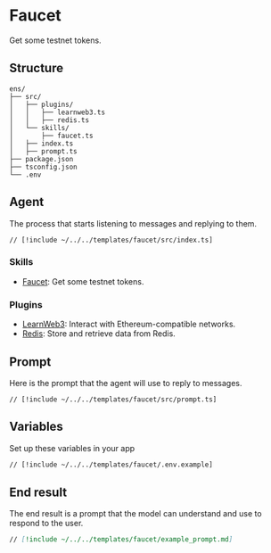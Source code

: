 # Faucet

Get some testnet tokens.

## Structure

```
ens/
├── src/
│   ├── plugins/
│   │   ├── learnweb3.ts
│   │   ├── redis.ts
│   └── skills/
│       ├── faucet.ts
│   ├── index.ts
│   ├── prompt.ts
├── package.json
├── tsconfig.json
└── .env
```

## Agent

The process that starts listening to messages and replying to them.

```tsx [src/index.ts]
// [!include ~/../../templates/faucet/src/index.ts]
```

### Skills

- [Faucet](/skills/faucet): Get some testnet tokens.

### Plugins

- [LearnWeb3](/plugins/learnweb3): Interact with Ethereum-compatible networks.
- [Redis](/plugins/redis): Store and retrieve data from Redis.

## Prompt

Here is the prompt that the agent will use to reply to messages.

```tsx [src/prompt.ts]
// [!include ~/../../templates/faucet/src/prompt.ts]
```

## Variables

Set up these variables in your app

```bash [cmd]
// [!include ~/../../templates/faucet/.env.example]
```

## End result

The end result is a prompt that the model can understand and use to respond to the user.

```md [example_prompt.md]
// [!include ~/../../templates/faucet/example_prompt.md]
```
